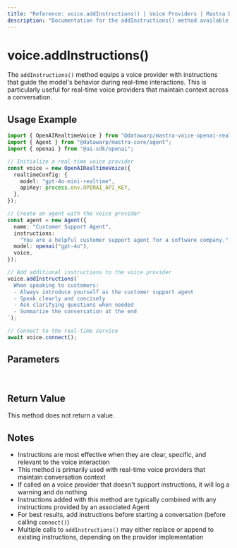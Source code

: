```yaml
---
title: "Reference: voice.addInstructions() | Voice Providers | Mastra Docs"
description: "Documentation for the addInstructions() method available in voice providers, which adds instructions to guide the voice model's behavior."
---
```


# voice.addInstructions()

The `addInstructions()` method equips a voice provider with instructions that guide the model's behavior during real-time interactions. This is particularly useful for real-time voice providers that maintain context across a conversation.

## Usage Example

```typescript
import { OpenAIRealtimeVoice } from "@datawarp/mastra-voice-openai-realtime";
import { Agent } from "@datawarp/mastra-core/agent";
import { openai } from "@ai-sdk/openai";

// Initialize a real-time voice provider
const voice = new OpenAIRealtimeVoice({
  realtimeConfig: {
    model: "gpt-4o-mini-realtime",
    apiKey: process.env.OPENAI_API_KEY,
  },
});

// Create an agent with the voice provider
const agent = new Agent({
  name: "Customer Support Agent",
  instructions:
    "You are a helpful customer support agent for a software company.",
  model: openai("gpt-4o"),
  voice,
});

// Add additional instructions to the voice provider
voice.addInstructions(`
  When speaking to customers:
  - Always introduce yourself as the customer support agent
  - Speak clearly and concisely
  - Ask clarifying questions when needed
  - Summarize the conversation at the end
`);

// Connect to the real-time service
await voice.connect();
```

## Parameters

<br />
<PropertiesTable
  content={[
    {
      name: "instructions",
      type: "string",
      description: "Instructions to guide the voice model's behavior",
      isOptional: false,
    },
  ]}
/>

## Return Value

This method does not return a value.

## Notes

- Instructions are most effective when they are clear, specific, and relevant to the voice interaction
- This method is primarily used with real-time voice providers that maintain conversation context
- If called on a voice provider that doesn't support instructions, it will log a warning and do nothing
- Instructions added with this method are typically combined with any instructions provided by an associated Agent
- For best results, add instructions before starting a conversation (before calling `connect()`)
- Multiple calls to `addInstructions()` may either replace or append to existing instructions, depending on the provider implementation
